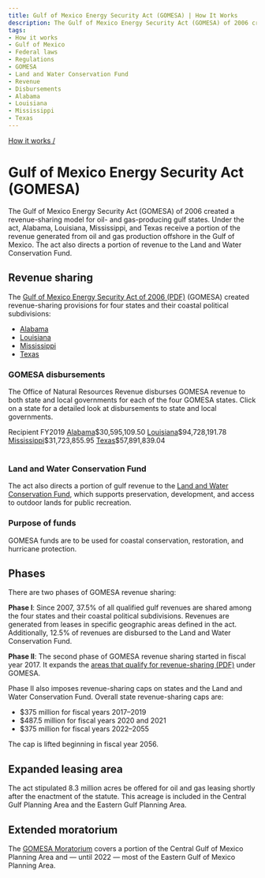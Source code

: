 ```yaml
---
title: Gulf of Mexico Energy Security Act (GOMESA) | How It Works
description: The Gulf of Mexico Energy Security Act (GOMESA) of 2006 created a revenue-sharing model for oil- and gas-producing gulf states. Under the act, Alabama, Louisiana, Mississippi, and Texas receive a portion of the revenue generated from oil and gas production offshore in the Gulf of Mexico. The act also directs a portion of revenue to the Land and Water Conservation Fund.
tags:
- How it works
- Gulf of Mexico
- Federal laws
- Regulations
- GOMESA
- Land and Water Conservation Fund
- Revenue
- Disbursements
- Alabama
- Louisiana
- Mississippi
- Texas
---
```


[How it works /](/how-revenue-works/)

# Gulf of Mexico Energy Security Act (GOMESA)

The Gulf of Mexico Energy Security Act (GOMESA) of 2006 created a revenue-sharing model for oil- and gas-producing gulf states. Under the act, Alabama, Louisiana, Mississippi, and Texas receive a portion of the revenue generated from oil and gas production offshore in the Gulf of Mexico. The act also directs a portion of revenue to the Land and Water Conservation Fund.   

## Revenue sharing
The [Gulf of Mexico Energy Security Act of 2006 (PDF)](https://www.boem.gov/GOMESA/) (GOMESA) created revenue-sharing provisions for four states and their <GlossaryTerm>coastal political subdivisions</GlossaryTerm>:

* [Alabama](/explore/AL/#disbursements)
* [Louisiana](/explore/LA/#disbursements)
* [Mississippi](/explore/MS/#disbursements)
* [Texas](/explore/TX/#disbursements)

### GOMESA disbursements

The Office of Natural Resources Revenue disburses GOMESA revenue to both state and local governments for each of the four GOMESA states. Click on a state for a detailed look at disbursements to state and local governments.

<Table>
    <TableHead>
    <TableRow>
        <TableCell>Recipient</TableCell>
        <TableCell>FY2019</TableCell>
    </TableRow>
    </TableHead>
    <TableBody>
        <TableRow><TableCell><a href="/explore/AL#federal-disbursements">Alabama</a></TableCell><TableCell>$30,595,109.50</TableCell></TableRow>
        <TableRow><TableCell><a href="/explore/LA#federal-disbursements">Louisiana</a></TableCell><TableCell>$94,728,191.78</TableCell></TableRow>
        <TableRow><TableCell><a href="/explore/MS#federal-disbursements">Mississippi</a></TableCell><TableCell>$31,723,855.95</TableCell></TableRow>
        <TableRow><TableCell><a href="/explore/TX#federal-disbursements">Texas</a></TableCell><TableCell>$57,891,839.04</TableCell></TableRow>
    </TableBody>
</Table> 

### Land and Water Conservation Fund
The act also directs a portion of gulf revenue to the [Land and Water Conservation Fund](/how-it-works/land-and-water-conservation-fund/), which supports preservation, development, and access to outdoor lands for public recreation.

### Purpose of funds
GOMESA funds are to be used for coastal conservation, restoration, and hurricane protection.

## Phases
There are two phases of GOMESA revenue sharing:

**Phase I**: Since 2007, 37.5% of all qualified gulf revenues are shared among the four states and their coastal political subdivisions. Revenues are generated from leases in specific geographic areas defined in the act. Additionally, 12.5% of revenues are disbursed to the Land and Water Conservation Fund.

**Phase II**: The second phase of GOMESA revenue sharing started in fiscal year 2017. It expands the [areas that qualify for revenue-sharing (PDF)](/downloads/gomesa-map.pdf) under GOMESA.

Phase II also imposes revenue-sharing caps on states and the Land and Water Conservation Fund. Overall state revenue-sharing caps are:

- $375 million for fiscal years 2017–2019
- $487.5 million for fiscal years 2020 and 2021
- $375 million for fiscal years 2022–2055

The cap is lifted beginning in fiscal year 2056.

## Expanded leasing area
The act stipulated 8.3 million acres be offered for oil and gas leasing shortly after the enactment of the statute. This acreage is included in the Central Gulf Planning Area and the Eastern Gulf Planning Area.

## Extended moratorium
The [GOMESA Moratorium](https://www.boem.gov/Areas-Under-Moratoria/) covers a portion of the Central Gulf of Mexico Planning Area and — until 2022 — most of the Eastern Gulf of Mexico Planning Area.
